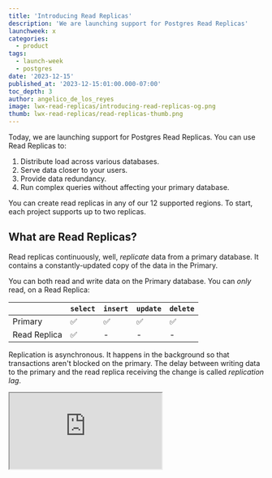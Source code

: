 ```yaml
---
title: 'Introducing Read Replicas'
description: 'We are launching support for Postgres Read Replicas'
launchweek: x
categories:
  - product
tags:
  - launch-week
  - postgres
date: '2023-12-15'
published_at: '2023-12-15:01:00.000-07:00'
toc_depth: 3
author: angelico_de_los_reyes
image: lwx-read-replicas/introducing-read-replicas-og.png
thumb: lwx-read-replicas/read-replicas-thumb.png
---
```


Today, we are launching support for Postgres Read Replicas. You can use Read Replicas to:

1. Distribute load across various databases.
2. Serve data closer to your users.
3. Provide data redundancy.
4. Run complex queries without affecting your primary database.

You can create read replicas in any of our 12 supported regions. To start, each project supports up to two replicas.

## What are Read Replicas?

Read replicas continuously, well, _replicate_ data from a primary database. It contains a constantly-updated copy of the data in the Primary.

You can both read and write data on the Primary database. You can _only_ read, on a Read Replica:

|              | `select` | `insert` | `update` | `delete` |
| ------------ | -------- | -------- | -------- | -------- |
| Primary      | ✅       | ✅       | ✅       | ✅       |
| Read Replica | ✅       | -        | -        | -        |

Replication is asynchronous. It happens in the background so that transactions aren't blocked on the primary. The delay between writing data to the primary and the read replica receiving the change is called _replication lag_.

<div className="video-container">
  <iframe
    className="w-full"
    src="https://www.youtube-nocookie.com/embed/PX3R1fXjJ2M"
    title="YouTube video player"
    allow="accelerometer; autoplay; clipboard-write; encrypted-media; fullscreen; gyroscope; picture-in-picture; web-share"
    allowfullscreen
  />
</div>

## Why Read Replicas?

To scale your database, you have two choices: horizontal scaling and vertical scaling. Vertical scaling involves adding more RAM and CPU to your existing server. Our 16XL [compute add-on](https://khuknasoft.com/docs/guides/platform/compute-add-ons) has 64 cores CPU and 256 GB RAM - sufficient for almost any well-architected workload.

However, certain workloads may push against the CPU and memory limits of a single server. There’s a limit to how much you can scale vertically. Most cloud providers do not provide instances larger than our 16XL specifications.

This is where horizontal scaling is useful. You can add read replicas to scale more easily. Instead of a single database handling all of your traffic, you can split the traffic across multiple databases.

<Admonition type="note" label="Compute Size">

Our read replicas will inherit the compute size of its primary. They will eventually scale independently.

</Admonition>

Read replicas are great for reducing the load on your primary database. For instance, you can designate one of your read replicas for analytical tasks. This way, a runaway query in a read replica won't impact the primary.

One of the best features of read replicas is that you can launch them in a different region from your primary. This moves the data closer to your users - querying the nearest read replica for data minimizes overall application latency. We are working on making this easier, stay tuned!

The main drawback of horizontal scaling is complexity. Typically, you need to manage replication lag, handle recovery when a replica fails, and implement some level of application level changes to fully utilize the read replica. In line with our promise to “make Postgres simpler for developers”, we have handled most of that complexity for you:

## Using Read Replicas

You can manage and visualize read replicas from the [infrastructure settings page](https://khuknasoft.com/dashboard/project/_/settings/infrastructure).

<Img
  src="/images/blog/lwx-read-replicas/read-replicas-02.png"
  alt="Read Replicas in the dashboard"
/>

In the SQL editor, you can choose if you want to run the query on the primary or one of the read replicas.

<Img src="/images/blog/lwx-read-replicas/read-replicas.png" alt="Read Replicas" />

To make use of your read replicas, copy your connection string for the read replica, update your apps to use the new read replica and you are done! A unique connection pool is also provisioned for each read replica via [Supavisor](https://github.com/supabase/supavisor).

Each replica also has its own associated instance of [PostgREST](https://khuknasoft.com/docs/guides/api), a Data API for [REST](/docs/guides/api) and [GraphQL](/docs/guides/graphql). You can directly access each PostgREST instance, similar to connecting to a specific read replica. Alternatively, we offer a load-balancing endpoint which uses a round-robin strategy to route to each of the PostgREST instances.

## Implementation

Postgres offers various methods to replicate data, each with trade-offs. We use the following native methods:

### Streaming replication

Postgres generates a Write Ahead Log (WAL) as database changes occur. With streaming replication, these changes stream from the primary to the read replica server. The WAL alone is sufficient to reconstruct the database to its current state.

This replication method is fast, since changes are streamed directly from the primary to the read replica. On the other hand, it faces challenges when the read replica can't keep up with the WAL changes from its primary. This can happen when the read replica is too small, running on degraded hardware, or has a heavier workload running.

To address this, Postgres does provide tunable configuration, like `wal_keep_size`, to adjust the WAL retained by the primary. If the read replica fails to “catch up” before the WAL surpasses the `wal_keep_size` setting, the replication is terminated. Tuning is a bit of an art - the amount of WAL required is variable for every situation.

### File-based Log shipping

In this replication method, the primary continuously buffers WAL changes to a local file and then sends the file to the read replica. If multiple read replicas are present, files could also be sent to an intermediary location accessible by all. The read replica then reads the WAL files and applies those changes. There is higher replication lag than streaming replication since the primary buffers the changes locally first. It also means there is a small chance that WAL changes do not reach read replicas if the primary goes down before the file is transferred. In these cases, if the primary fails a replica using streaming replication would (in most cases) be more up-to-date than a replica using file-based log shipping.

### File-Based Log shipping 🤝 Streaming replication

We use a hybrid approach to address the limitations of each method.

<Img
  src={{
    dark: '/images/blog/lwx-read-replicas/streaming-replication-dark.png',
    light: '/images/blog/lwx-read-replicas/streaming-replication-light.png',
  }}
  alt="Streaming replication"
/>

Streaming replication minimizes replication lag, while file-based log shipping provides a fallback. For file-based log shipping, we use our existing Point In Time Recovery (PITR) infrastructure. We regularly archive files from the primary using [WAL-G](https://github.com/wal-g/wal-g), an open source archival and restoration tool, and ship the WAL files to S3.

We combine it with streaming replication to reduce replication lag. Once WAL-G files have been synced from S3, read replicas connect to the primary and stream the WAL directly.

## What's coming

### Automatic Failover

With automatic failovers, a read replica is promoted to be the primary if the primary is unhealthy. This feature is currently only available on our Enterprise Plan. However, we are planning to extend this to all paid plans. The introduction of self-serve read replicas is a step in that direction.

### Geo-based load balancing

Currently, we have implemented a round-robin strategy of routing PostgREST requests to the different databases. This is useful for sharing the load across the primary and the read replica, but in cases where latency is important, you might want to always route to the closest database instead.

### Supabase Products leveraging Replicas

We are working on support for database-level load balancing through [Supavisor](https://khuknasoft.com/blog/supavisor-postgres-connection-pooler). When routing database traffic through Supavisor, it routes write queries to the primary and splits read queries between the primary and read replica. This distributes load to all your databases without any changes to your application. Other Supabase products like Auth, Storage, and Realtime use the database heavily. We are working on adding read replica support to these products, so that they can leverage the read replica when appropriate. This means they won’t just query the primary but will also use the read replica’s compute when possible.

## Pricing and Availability

Read replicas are priced like regular databases for compute and storage. There is also a per-GB cost for WAL transfer between the primary and read replica. The total price is the sum of:

- The compute instance of the read replica. The compute hours used by your read replica will be added to the total compute hours used by your organization and charged at the same rate.
- The disk size of the read replica will be charged at the same rate of 0.125$ / GB
- Any WAL transfer between the primary and read replica will be charged at 9c / GB

[Sign-ups](https://forms.khuknasoft.com/read-replica) for early access of self-serve Read Replica support are now open. Following which we will progressively rollout self-serve Read Replica support to all paid plans over the next few months.
